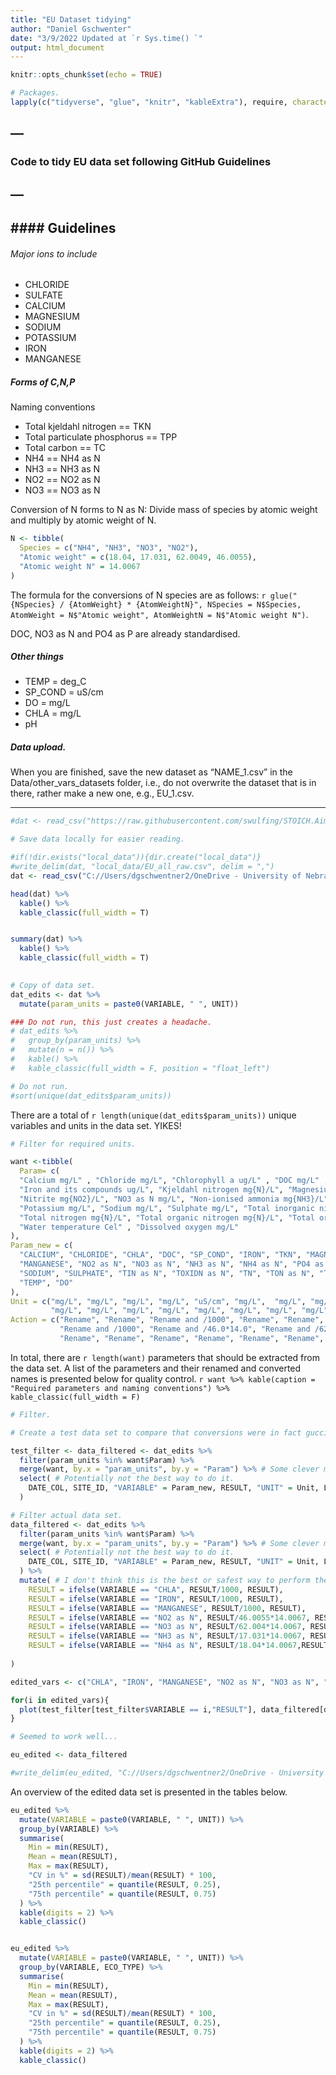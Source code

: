 ---
title: "EU Dataset tidying"
author: "Daniel Gschwenter"
date: "3/9/2022 Updated at `r Sys.time() `"
output: html_document
---

```{r setup, include=FALSE}
knitr::opts_chunk$set(echo = TRUE)

# Packages.
lapply(c("tidyverse", "glue", "knitr", "kableExtra"), require, character.only = T)

```

---
---

### Code to tidy EU data set following GitHub Guidelines

---
---

#### Guidelines
---
###### Major ions to include

- CHLORIDE
- SULFATE
- CALCIUM
- MAGNESIUM
- SODIUM
- POTASSIUM
- IRON
- MANGANESE

##### Forms of C,N,P

Naming conventions

- Total kjeldahl nitrogen == TKN
- Total particulate phosphorus == TPP
- Total carbon == TC
- NH4 == NH4 as N
- NH3 == NH3 as N
- NO2 == NO2 as N
- NO3 == NO3 as N

Conversion of N forms to N as N: Divide mass of species by atomic weight and multiply by atomic weight of N.

```{r N conversion table, include=F}

N <- tibble(
  Species = c("NH4", "NH3", "NO3", "NO2"), 
  "Atomic weight" = c(18.04, 17.031, 62.0049, 46.0055), 
  "Atomic weight N" = 14.0067 
)

```

The formula for the conversions of N species are as follows: `r glue("{NSpecies} / {AtomWeight} * {AtomWeightN}", NSpecies = N$Species, AtomWeight = N$"Atomic weight", AtomWeightN = N$"Atomic weight N")`.

DOC, NO3 as N and PO4 as P are already standardised.


##### Other things

- TEMP = deg_C
- SP_COND = uS/cm
- DO = mg/L
- CHLA = mg/L
- pH

##### Data upload.

When you are finished, save the new dataset as "NAME_1.csv" in the Data/other_vars_datasets folder, i.e., do not overwrite the dataset that is in there, rather make a new one, e.g., EU_1.csv.

---


```{r Loading data, include=F, warning=F, message=F}

#dat <- read_csv("https://raw.githubusercontent.com/swulfing/STOICH.Aim1/main/Data/other_vars_datasets/EU.csv")

# Save data locally for easier reading.

#if(!dir.exists("local_data")){dir.create("local_data")}
#write_delim(dat, "local_data/EU_all_raw.csv", delim = ",")
dat <- read_csv("C://Users/dgschwentner2/OneDrive - University of Nebraska-Lincoln/PhD/Aim1Biogeochem/local_data/EU_all_raw.csv")

```


```{r Check out columns etc., echo = F, warning=F, message=F}

head(dat) %>%
  kable() %>%
  kable_classic(full_width = T)


summary(dat) %>% 
  kable() %>%
  kable_classic(full_width = T)
  

```

```{r Check out data  types and their units, echo = F}

# Copy of data set.
dat_edits <- dat %>%
  mutate(param_units = paste0(VARIABLE, " ", UNIT))

### Do not run, this just creates a headache.
# dat_edits %>%
#   group_by(param_units) %>%
#   mutate(n = n()) %>%
#   kable() %>%
#   kable_classic(full_width = F, position = "float_left")

# Do not run.
#sort(unique(dat_edits$param_units))


```

There are a total of `r length(unique(dat_edits$param_units))` unique variables and units in the data set. YIKES!

```{r Create overview of desired data, include=F}

# Filter for required units.

want <-tibble(
  Param= c(
  "Calcium mg/L" , "Chloride mg/L", "Chlorophyll a ug/L" , "DOC mg/L" , "Electrical conductivity uS/cm" , 
  "Iron and its compounds ug/L", "Kjeldahl nitrogen mg{N}/L", "Magnesium mg/L", "Manganese and its compounds ug/L", 
  "Nitrite mg{NO2}/L", "NO3 as N mg/L", "Non-ionised ammonia mg{NH3}/L", "Ammonium mg{NH4}/L" , "PO4 as P mg/L", "pH [pH]",
  "Potassium mg/L", "Sodium mg/L", "Sulphate mg/L", "Total inorganic nitrogen mg{N}/L" , "Total oxidised nitrogen mg{N}/L", 
  "Total nitrogen mg{N}/L", "Total organic nitrogen mg{N}/L", "Total organic carbon (TOC) mg{C}/L", "Total phosphorus mg{P}/L",
  "Water temperature Cel" , "Dissolved oxygen mg/L"
), 
Param_new = c(
  "CALCIUM", "CHLORIDE", "CHLA", "DOC", "SP_COND", "IRON", "TKN", "MAGNESIUM", 
  "MANGANESE", "NO2 as N", "NO3 as N", "NH3 as N", "NH4 as N", "PO4 as P", "pH", "POTASSIUM", 
  "SODIUM", "SULPHATE", "TIN as N", "TOXIDN as N", "TN", "TON as N", "TOC", "TP", 
  "TEMP", "DO"
),
Unit = c("mg/L", "mg/L", "mg/L", "mg/L", "uS/cm", "mg/L",  "mg/L", "mg/L", "mg/L", "mg/L", "mg/L", "mg/L", "mg/L", "mg/L", "Unitless", 
         "mg/L", "mg/L", "mg/L", "mg/L", "mg/L", "mg/L", "mg/L", "mg/L", "mg/L", "deg_C", "mg/L"), 
Action = c("Rename", "Rename", "Rename and /1000", "Rename", "Rename", "Rename and /1000", "Rename", "Rename", 
           "Rename and /1000", "Rename and /46.0*14.0", "Rename and /62.0*14.0", "Rename and /17.0*14.0", "Rename and /18.0*14.0",
           "Rename", "Rename", "Rename", "Rename", "Rename", "Rename", "Rename", "Rename", "Rename", "Rename", "Rename", "Rename", "Rename"))


```

In total, there are `r length(want)` parameters that should be extracted from the data set. A list of the parameters and their renamed and converted names is presented below for quality control. `r want %>% kable(caption = "Required parameters and naming conventions") %>% kable_classic(full_width = F)`


```{r Filter data set, include=F}

# Filter.

# Create a test data set to compare that conversions were in fact gucci.

test_filter <- data_filtered <- dat_edits %>%
  filter(param_units %in% want$Param) %>%
  merge(want, by.x = "param_units", by.y = "Param") %>% # Some clever merging to make renaming effortless....
  select( # Potentially not the best way to do it.
    DATE_COL, SITE_ID, "VARIABLE" = Param_new, RESULT, "UNIT" = Unit, LAT, LON, ECO_TYPE 
  )

# Filter actual data set.
data_filtered <- dat_edits %>%
  filter(param_units %in% want$Param) %>%
  merge(want, by.x = "param_units", by.y = "Param") %>% # Some clever merging to make renaming effortless....
  select( # Potentially not the best way to do it.
    DATE_COL, SITE_ID, "VARIABLE" = Param_new, RESULT, "UNIT" = Unit, LAT, LON, ECO_TYPE 
  ) %>%
  mutate( # I don't think this is the best or safest way to perform the conversions; happy to do it manually if people want a safer approach.
    RESULT = ifelse(VARIABLE == "CHLA", RESULT/1000, RESULT), 
    RESULT = ifelse(VARIABLE == "IRON", RESULT/1000, RESULT), 
    RESULT = ifelse(VARIABLE == "MANGANESE", RESULT/1000, RESULT), 
    RESULT = ifelse(VARIABLE == "NO2 as N", RESULT/46.0055*14.0067, RESULT),
    RESULT = ifelse(VARIABLE == "NO3 as N", RESULT/62.004*14.0067, RESULT),
    RESULT = ifelse(VARIABLE == "NH3 as N", RESULT/17.031*14.0067, RESULT),
    RESULT = ifelse(VARIABLE == "NH4 as N", RESULT/18.04*14.0067,RESULT)
    
)


```


```{r Some quality control plots, include=F}

edited_vars <- c("CHLA", "IRON", "MANGANESE", "NO2 as N", "NO3 as N", "NH3 as N", "NH4 as N")

for(i in edited_vars){
  plot(test_filter[test_filter$VARIABLE == i,"RESULT"], data_filtered[data_filtered$VARIABLE ==i,"RESULT"], main = i)
}

# Seemed to work well...

```

```{r Save data, include=F}

eu_edited <- data_filtered

#write_delim(eu_edited, "C://Users/dgschwentner2/OneDrive - University of Nebraska-Lincoln/PhD/Aim1Biogeochem/local_data/EU_filtered_cleaned.csv", delim = "'")


```


An overview of the edited data set is presented in the tables below.

```{r Overview of filtered data, echo = F}

eu_edited %>%
  mutate(VARIABLE = paste0(VARIABLE, " ", UNIT)) %>%
  group_by(VARIABLE) %>%
  summarise(
    Min = min(RESULT),
    Mean = mean(RESULT), 
    Max = max(RESULT), 
    "CV in %" = sd(RESULT)/mean(RESULT) * 100,
    "25th percentile" = quantile(RESULT, 0.25),
    "75th percentile" = quantile(RESULT, 0.75)
  ) %>%
  kable(digits = 2) %>%
  kable_classic()


eu_edited %>%
  mutate(VARIABLE = paste0(VARIABLE, " ", UNIT)) %>%
  group_by(VARIABLE, ECO_TYPE) %>%
  summarise(
    Min = min(RESULT),
    Mean = mean(RESULT), 
    Max = max(RESULT), 
    "CV in %" = sd(RESULT)/mean(RESULT) * 100,
    "25th percentile" = quantile(RESULT, 0.25),
    "75th percentile" = quantile(RESULT, 0.75)
  ) %>%
  kable(digits = 2) %>%
  kable_classic()


```

